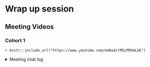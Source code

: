 # Wrap up session

## Meeting Videos

### Cohort 1

`r knitr::include_url("https://www.youtube.com/embed/rM5zPN5mLkE")`

<details>
  <summary> Meeting chat log </summary>
  
```
00:17:47	Russ Hyde:	my_input <- function(label) {
00:18:06	Russ Hyde:	fileInput(label, NULL, buttonLabel = "Upload...")}
00:18:40	Russ Hyde:	fludiPage(my_input("a1"), my_input("a2"))
00:32:10	Federica Gazzelloni:	https://themes.getbootstrap.com/
00:52:28	Federica Gazzelloni:	eparker12 app: https://github.com/eparker12/nCoV_tracker/blob/master/app.R
00:56:10	Russ Hyde:	https://github.com/nz-stefan/commute-explorer-2
00:58:51	Federica Gazzelloni:	https://github.com/Fgazzelloni/shiny_apps/blob/master/App-Covid19_Italy_map/app.R
```
</details>
